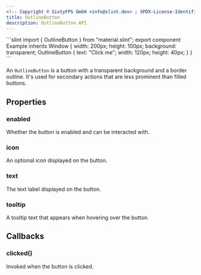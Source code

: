 ```yaml
---
<!-- Copyright © SixtyFPS GmbH <info@slint.dev> ; SPDX-License-Identifier: MIT -->
title: OutlineButton
description: OutlineButton API.
---
```



<CodeSnippetMD imagePath="" noScreenShot scale="3" imageWidth="300" imageHeight="200" imageAlt="">
```slint
import { OutlineButton } from "material.slint";
export component Example inherits Window {
    width: 200px;
    height: 100px;
    background: transparent;
    OutlineButton {
        text: "Click me";
        width: 120px;
        height: 40px;
    }
}
```
</CodeSnippetMD>

An `OutlineButton` is a button with a transparent background and a border outline. It's used for secondary actions that are less prominent than filled buttons.

## Properties

### enabled
<SlintProperty propName="enabled" typeName="bool" defaultValue="true">
Whether the button is enabled and can be interacted with.
</SlintProperty>

### icon
<SlintProperty propName="icon" typeName="image">
An optional icon displayed on the button.
</SlintProperty>

### text
<SlintProperty propName="text" typeName="string">
The text label displayed on the button.
</SlintProperty>

### tooltip
<SlintProperty propName="tooltip" typeName="string">
A tooltip text that appears when hovering over the button.
</SlintProperty>

## Callbacks

### clicked()
Invoked when the button is clicked.
